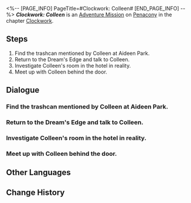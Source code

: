 <%-- [PAGE_INFO]
PageTitle=#Clockwork: Colleen#
[END_PAGE_INFO] --%>
{{Stub|Dialogue.}}
{{Mission Infobox
|id            = 4240306
|title         = 
|image         = <!--Mission Clockwork Colleen.png-->
|type          = Adventure
|event_name    = 
|chapter       = Clockwork
|requirements  = [[Trailblaze Mission]] ''[[Gentleness, the Name of Nocturne]]'' completed
|summary       = <!--official mission summary from Fate's Atlas-->
|characters    = Agitated IPC Security Personnel; Astute IPC Field Personnel; Colleen; Trailblazer
|startLocation = [[Penacony]] - [[Dream's Edge]]
|world         = Penacony
|area          = Dream's Edge
|prev          = 
|next          = 
|rewards       = Trailblaze EXP*100; Stellar Jade*10; Refined Aether*3; Clock Credits*180; Credit*20,000
}}
'''''Clockwork: Colleen''''' is an [[Adventure Mission]] on [[Penacony]] in the chapter [[Clockwork]].

==Steps==
# Find the trashcan mentioned by Colleen at Aideen Park.
# Return to the Dream's Edge and talk to Colleen.
# Investigate Colleen's room in the hotel in reality.
# Meet up with Colleen behind the door.

<!--
==Gameplay Notes==

--><!--
==Trial Character==

-->
==Dialogue==
{{Stub Dialogue}}
{{Dialogue End}}

===Find the trashcan mentioned by Colleen at Aideen Park.{{subst:void|<!--424030603-->}}===
{{Mission Description|type=adventure|location=Golden Hour|update|Tick... tock! Quick, adjust the hands... Tick, tock!<br />People's minds await your exploration. Help them regain their true selves!}}
{{Dialogue Start}}
:{{tx}}
{{Dialogue End}}

===Return to the Dream's Edge and talk to Colleen.{{subst:void|<!--424030611-->}}===
{{Dialogue Start}}
:{{tx}}
{{Dialogue End}}

===Investigate Colleen's room in the hotel in reality.{{subst:void|<!--424030604-->}}===
{{Dialogue Start}}
:{{tx}}
{{Dialogue End}}

===Meet up with Colleen behind the door.{{subst:void|<!--424030610-->}}===
{{Dialogue Start}}
:{{tx}}
{{Dialogue End}}

==Other Languages==
{{Other Languages
|en   = Clockwork: Colleen
|zhs  = 钟表把戏：科琳
|zht  = 鐘錶把戲：科琳
|ja   = クロックトリック：コリン
|ko   = 시계 트릭: 콜린
|es   = Trucorreloj: Colleen
|fr   = Pouvoir de la Pendule&nbsp;: Colleen
|ru   = Заводной механизм: Коллин
|th   = กลนาฬิกา: Colleen
|vi   = Thủ Thuật Đồng Hồ: Colleen
|de   = Uhrwerk: Colleen
|id   = Clockwork: Colleen
|pt   = Truquelógio: Colleen
}}

==Change History==
{{Change History|2.0}}

